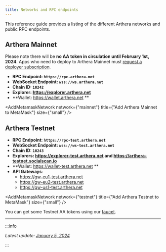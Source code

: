 ```yaml
---
title: Networks and RPC endpoints
---
```



This reference guide provides a listing of the different Arthera networks and public RPC endpoints.

## Arthera Mainnet

Please note there will be **no AA token in circulation until February 1st, 2024**. Apps who need to deploy to Arthera Mainnet must [request a deployer subscription](https://t.me/artherachain).

- **RPC Endpoint: `https://rpc.arthera.net`**
- **WebSocket Endpoint: `wss://ws.arthera.net`**
- **Chain ID: `10242`**
- **Explorer: https://explorer.arthera.net**
- **Wallet: https://wallet.arthera.net **

<AddMetamaskNetwork
  network={"mainnet"}
  title={"Add Arthera Mainnet to MetaMask"}
  size={"small"}
/>

## Arthera Testnet

- **RPC Endpoint: `https://rpc-test.arthera.net`**
- **WebSocket Endpoint: `wss://ws-test.arthera.net`**
- **Chain ID: `10243`**
- **Explorers: https://explorer-test.arthera.net and https://arthera-testnet.socialscan.io**
- **Wallet: https://wallet-test.arthera.net **
- **API Gateways**:
  - https://gw-eu1-test.arthera.net
  - https://gw-eu2-test.arthera.net
  - https://gw-us1-test.arthera.net

<AddMetamaskNetwork
  network={"testnet"}
  title={"Add Arthera Testnet to MetaMask"}
  size={"small"}
/>

You can get some Testnet AA tokens using our [faucet](https://faucet.arthera.net).

---

:::info

_Latest update: [January 5, 2024](https://github.com/artheranet/arthera-docs)_

:::
